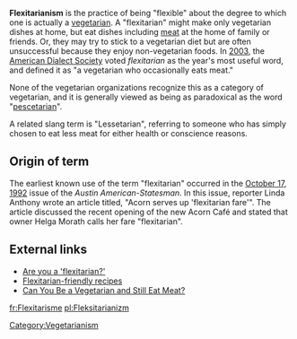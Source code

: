 '''Flexitarianism''' is the practice of being "flexible" about the degree to which one is actually a [[vegetarian]]. A "flexitarian" might make only vegetarian dishes at home, but eat dishes including [[meat]] at the home of family or friends. Or, they may try to stick to a vegetarian diet but are often unsuccessful because they enjoy non-vegetarian foods. In [[2003]], the [[American Dialect Society]] voted ''flexitarian'' as the year's most useful word, and defined it as "a vegetarian who occasionally eats meat." 

None of the vegetarian organizations recognize this as a category of vegetarian, and it is generally viewed as being as paradoxical as the word "[[Pesco/pollo_vegetarianism#Terminology|pescetarian]]".  

A related slang term is "Lessetarian", referring to someone who has simply chosen to eat less meat for either health or conscience reasons.


==Origin of term==
The earliest known use of the term "flexitarian" occurred in the [[October 17]], [[1992]] issue of the ''Austin American-Statesman''. In this issue, reporter Linda Anthony wrote an article titled, "Acorn serves up 'flexitarian fare'". The article discussed the recent opening of the new Acorn Café and stated that owner Helga Morath calls her fare "flexitarian".

==External links==
* [http://msnbc.msn.com/id/4541605/ Are you a 'flexitarian?']
* [http://www.mediterrasian.com/delicious_recipes.htm Flexitarian-friendly recipes]
* [http://www.medicinenet.com/script/main/art.asp?articlekey=52501 Can You Be a Vegetarian and Still Eat Meat?]


[[Category:Vegetarianism]]
[[fr:Flexitarisme]]
[[pl:Fleksitarianizm]]